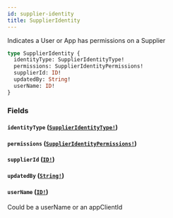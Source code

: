 ```yaml
---
id: supplier-identity
title: SupplierIdentity
---
```


Indicates a User or App has permissions on a Supplier

```graphql
type SupplierIdentity {
  identityType: SupplierIdentityType!
  permissions: SupplierIdentityPermissions!
  supplierId: ID!
  updatedBy: String!
  userName: ID!
}
```

### Fields

#### `identityType` ([`SupplierIdentityType!`](/developers/supplier-apis/supply-api/graphql/reference/enums/supplier-identity-type))

#### `permissions` ([`SupplierIdentityPermissions!`](/developers/supplier-apis/supply-api/graphql/reference/objects/supplier-identity-permissions))

#### `supplierId` ([`ID!`](/developers/supplier-apis/supply-api/graphql/reference/scalars/id))

#### `updatedBy` ([`String!`](/developers/supplier-apis/supply-api/graphql/reference/scalars/string))

#### `userName` ([`ID!`](/developers/supplier-apis/supply-api/graphql/reference/scalars/id))

Could be a userName or an appClientId
